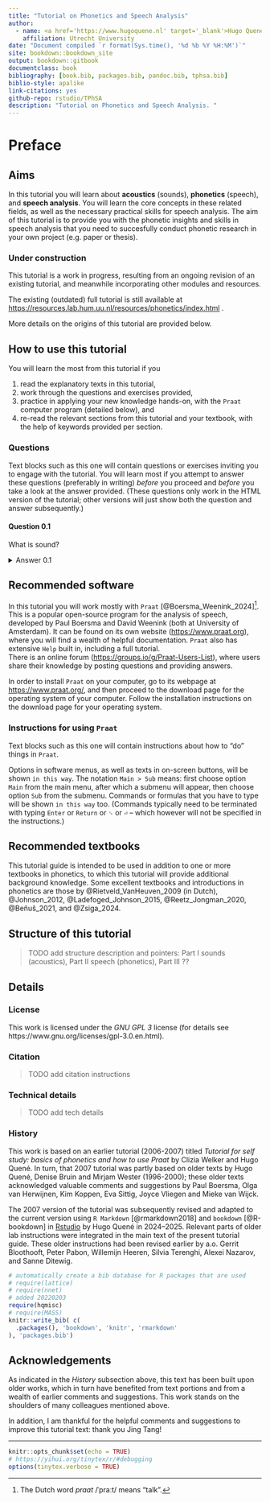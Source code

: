 ```yaml
---
title: "Tutorial on Phonetics and Speech Analysis"
author: 
  - name: <a href='https://www.hugoquene.nl' target='_blank'>Hugo Quené</a>
    affiliation: Utrecht University
date: "Document compiled `r format(Sys.time(), '%d %b %Y %H:%M')`"
site: bookdown::bookdown_site
output: bookdown::gitbook
documentclass: book
bibliography: [book.bib, packages.bib, pandoc.bib, tphsa.bib]
biblio-style: apalike
link-citations: yes
github-repo: rstudio/TPhSA
description: "Tutorial on Phonetics and Speech Analysis. "
---
```


# Preface {-}

## Aims {-}

In this tutorial you will learn about **acoustics** (sounds), **phonetics** (speech), and **speech analysis**. 
You will learn the core concepts in these related fields, as well as the necessary practical skills for speech analysis. 
The aim of this tutorial is to provide you with the phonetic insights and skills in speech analysis that you need to succesfully conduct phonetic research in your own project (e.g. paper or thesis). 

### Under construction {-}

This tutorial is a work in progress, resulting from an ongoing revision of an existing tutorial, and meanwhile incorporating other modules and resources. 

The existing (outdated) full tutorial is still available at <https://resources.lab.hum.uu.nl/resources/phonetics/index.html>
.

More details on the origins of this tutorial are provided below. 


## How to use this tutorial {-} 

You will learn the most from this tutorial if you 

(1) read the explanatory texts in this tutorial, 
(2) work through the questions and exercises provided, 
(3) practice in applying your new knowledge hands-on, with the `Praat` computer program (detailed below), and 
(4) re-read the relevant sections from this tutorial and your textbook, with the help of keywords provided per section. 

::: {#question-intro .questionbox}
### Questions {-}

Text blocks such as this one will contain questions or exercises inviting you to engage with the tutorial. You will learn most if you attempt to answer these questions (preferably in writing) *before* you proceed and *before* you take a look at the answer provided. (These questions only work in the HTML version of the tutorial; other versions will just show both the question and answer subsequently.)

#### Question 0.1 {-}

What is sound? 

<details>
  <summary>Answer 0.1</summary>
  <p>Sound is a type of energy that travels through a medium (such as air, water, or solid materials) in the form of waves. These sound waves are created by the vibration of objects, which causes the surrounding particles in the medium to move in a back-and-forth motion. This movement, or vibration, transfers energy through the medium, creating waves of high and low pressure.</p>
</details>

<!-- dummy header ### needed to close tabset -->

:::


## Recommended software {-}

In this tutorial you will work mostly with `Praat` [@Boersma_Weenink_2024]^[The Dutch word _praat_ /ˈpraːt/ means "talk".]. This is a popular open-source program for the analysis of speech, developed by Paul Boersma and David Weenink (both at University of Amsterdam). It can be found on its own website (<https://www.praat.org>), where you will find a wealth of helpful documentation. `Praat` also has extensive `Help` built in, including a full tutorial.  
There is an online forum (<https://groups.io/g/Praat-Users-List>), where users share their knowledge by posting questions and providing answers.

In order to install `Praat` on your computer, go to its webpage at <https://www.praat.org/>, and then proceed to the download page for the operating system of your computer. Follow the installation instructions on the download page for your operating system.  

::: {#tech-layout .praatbox}
### Instructions for using `Praat` {-}

Text blocks such as this one will contain instructions about how to "do" things in `Praat`.

Options in software menus, as well as texts in on-screen buttons, will be shown `in this way`. 
The notation `Main > Sub` means: first choose option `Main` from the main menu, after which a submenu will appear, then choose option `Sub` from the submenu. 
Commands or formulas that you have to type will be shown `in this way` too. (Commands typically need to be terminated with typing `Enter` or `Return` or `␍` or `⏎` -- which however will not be specified in the instructions.)
:::

## Recommended textbooks {#sec:textbooks}

This tutorial guide is intended to be used in addition to one or more textbooks in phonetics, to which this tutorial will provide additional background knowledge. 
Some excellent textbooks and introductions in phonetics are those by 
@Rietveld_VanHeuven_2009 (in Dutch), 
@Johnson_2012, 
@Ladefoged_Johnson_2015, 
@Reetz_Jongman_2020, 
@Beňuš_2021, and 
@Zsiga_2024. 

## Structure of this tutorial {-}

> TODO add structure description and pointers: Part I sounds (acoustics), Part II speech (phonetics), Part III ??

## Details {-}

### License {-}

This work is licensed under the _GNU GPL 3_ license (for details see 
https://www.gnu.org/licenses/gpl-3.0.en.html). 

### Citation {-}

> TODO add citation instructions

### Technical details {-}

> TODO add tech details

### History {-}

This work is based on an earlier tutorial (2006-2007) titled <cite>Tutorial for self study: basics of phonetics and how to use Praat</cite> by Clizia Welker and Hugo Quené. In turn, that 2007 tutorial was partly based on older texts by Hugo Quené, Denise Bruin and Mirjam Wester (1996-2000); these older texts acknowledged valuable comments and suggestions by Paul Boersma, Olga van Herwijnen, Kim Koppen, Eva Sittig, Joyce Vliegen and Mieke van Wijck. 

The 2007 version of the tutorial was subsequently revised and adapted to the current version using `R Markdown` [@rmarkdown2018] and `bookdown` [@R-bookdown] in [Rstudio](https://www.rstudio.com) by Hugo Quené in 2024--2025. Relevant parts of older lab instructions were integrated in the main text of the present tutorial guide. These older instructions had been revised earlier by a.o. Gerrit Bloothooft, Peter Pabon, Willemijn Heeren, Silvia Terenghi, Alexei Nazarov, and Sanne Ditewig. 


```r
# automatically create a bib database for R packages that are used 
# require(lattice)
# require(nnet)
# added 20220203
require(hqmisc)
# require(MASS)
knitr::write_bib( c(
  .packages(), 'bookdown', 'knitr', 'rmarkdown'
), 'packages.bib')
```

## Acknowledgements {-}

As indicated in the *History* subsection above, this text has been built upon older works, which in turn have benefited from text portions and from a wealth of earlier comments and suggestions. This work stands on the shoulders of many colleagues mentioned above. 

In addition, I am thankful for the helpful comments and suggestions to improve this tutorial text: thank you Jing Tang! 

---

```r
knitr::opts_chunk$set(echo = TRUE)
# https://yihui.org/tinytex/r/#debugging
options(tinytex.verbose = TRUE)
```

